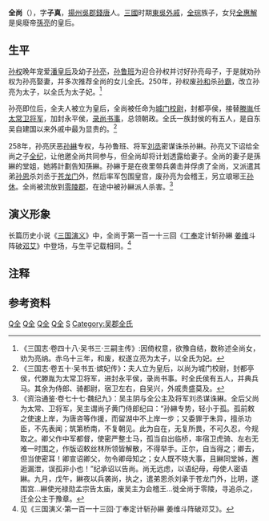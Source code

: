 {{東亞男性歷史人物
|名稱 =全尚
|時代 =三国
|國家 =东吴
|主君 =孙权→孙亮
|姓 =全
|名 =尚
|字 =子真
|官職 =城门校尉→太常、卫将军
|封爵 =都亭侯→永平侯
|祖籍 =扬州吴郡钱唐
|逝世日期 =258年
|正室 =孙氏（孙綝堂姐）
|嫡子 =全纪
|嫡女 =全惠解
}}

'''全尚'''（{{bd|？||258年||catIdx=Q}}），字'''子真'''，[[揚州_(古代)|揚州]][[吳郡|吳郡]][[钱唐县|錢唐]]人。[[三國|三國]]时期[[孙吴_(三国)|東吳]][[外戚|外戚]]，[[全琮|全琮]]族子，女兒[[全惠解|全惠解]]是吳廢帝[[孫亮|孫亮]]的皇后。

== 生平 ==
[[孙权|孙权]]晚年宠爱[[潘淑|潘皇后]]及幼子[[孙亮|孙亮]]，[[孙鲁班|孙鲁班]]为迎合孙权并讨好孙亮母子，于是就劝孙权为孙亮娶妻，并多次推荐全尚的女儿全氏。250年，孙权废[[孙和|孙和]]杀[[孙霸|孙霸]]，改立孙亮为太子，以全氏为太子妃。<ref>《三国志·卷四十八·吴书三·三嗣主传》:因倚权意，欲豫自结，数称述全尚女，劝为亮纳。赤乌十三年，和废，权遂立亮为太子，以全氏为妃。</ref>

孙亮即位后，全夫人被立为皇后，全尚被任命为[[城门校尉|城门校尉]]，封都亭侯，接替[[滕胤|滕胤]]任[[太常卫将军|太常卫将军]]，加封永平侯，[[录尚书事|录尚书事]]，总领朝政。全氏一族封侯的有五人，是自东吴自建国以来外戚中最为显贵的。<ref>《三国志·卷五十·吴书五·嫔妃传》：夫人立为皇后，以尚为城门校尉，封都亭侯，代滕胤为太常卫将军，进封永平侯，录尚书事。时全氏侯有五人，并典兵马。其余为侍郎、骑都尉，宿卫左右，自吴兴，外戚贵盛莫及。</ref>

258年，孙亮厌恶[[孙綝|孙綝]]专权，与孙鲁班、将军[[刘丞|刘丞]]{{NoteTag|《江表传》和《资治通鉴·卷七十七·魏纪九》记载名刘承。}}密谋诛杀孙綝。孙亮又下诏给全尚之子[[全纪|全纪]]，让他邀全尚共同参与，但全尚却将计划透露给妻子。全尚的妻子是孫綝的堂姐，她將計劃告知孫綝{{NoteTag|《三国志·卷六十四·吴书十九·诸葛滕二孙濮阳传》记载为全惠解将此事透露给孙綝。<ref>《三国志·卷六十四·吴书十九·诸葛滕二孙濮阳传》：亮妃，綝从姊女也，以其谋告綝。</ref>}}。孙綝于是在夜里带兵袭击并俘虏了全尚，又派遣其弟[[孙恩_(东吴)|孙恩]]杀刘丞于[[苍龙门|苍龙门]]外，然后率军包围皇宫，废孙亮为会稽王，另立琅琊王[[孙休|孙休]]。全尚被流放到[[零陵郡|零陵郡]]，在途中被孙綝派人杀害。<ref>《资治通鉴·卷七十七·魏纪九》：吴主阴与全公主及将军刘丞谋诛綝。全后父尚为太常、卫将军，吴主谓尚子黄门侍郎纪曰：“孙綝专势，轻小于孤。孤前敕之使速上岸，为唐咨等作援，而留湖中不上岸一步；又委罪于朱异，擅杀功臣，不先表闻；筑第桥南，不复朝见。此为自在，无复所畏，不可久忍，今规取之。卿父作中军都督，使密严整士马，孤当自出临桥，率宿卫虎骑、左右无难一时围之，作版诏敕丝林所领皆解散，不得举手。正尔，自当得之；卿去，但当使密耳！卿宣诏卿父，勿令卿母知之；女人既不晓大事，且綝同堂姊，邂逅漏泄，误孤非小也！”纪承诏以告尚。尚无远虑，以语纪母，母使人密语綝。九月，戊午，綝夜以兵袭尚，执之，遣弟恩杀刘承于苍龙门外，比明，遂围宫…綝使光禄勋孟宗告太庙，废吴主为会稽王…徙全尚于零陵，寻追杀之，迁全公主于豫章。</ref>

== 演义形象 ==
长篇历史小说《[[三国演义|三国演义]]》中，全尚于第一百一十三回《[[丁奉|丁奉]]定计斩孙綝 [[姜维|姜维]]斗阵破[[邓艾|邓艾]]》中登场，与生平记载相同。<ref>见《三国演义·第一百一十三回·丁奉定计斩孙綝 姜维斗阵破邓艾》。</ref>

== 注释 ==
{{Reflist|group="註"|2}}

== 参考资料 ==
{{reflist|2}}

[[Category:东吴政治人物|Q全]]
[[Category:中国外戚|Q全]]
[[Category:东吴列侯|Q全]]
[[Category:东吴被处决者|Q全]]
[[Category:全姓|S]]
[[Category:吴郡全氏|Category:吴郡全氏]]